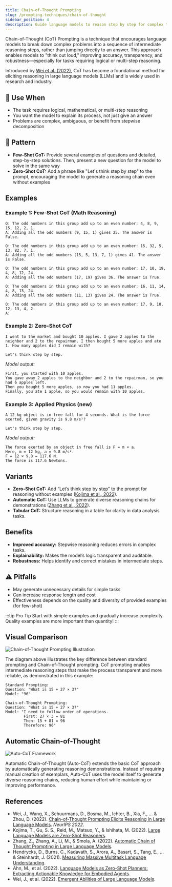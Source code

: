 ```yaml
---
title: Chain-of-Thought Prompting
slug: /prompting-techniques/chain-of-thought
sidebar_position: 4
description: Guide language models to reason step by step for complex tasks.
---
```


Chain-of-Thought (CoT) Prompting is a technique that encourages language models to break down complex problems into a sequence of intermediate reasoning steps, rather than jumping directly to an answer. This approach enables models to "think out loud," improving accuracy, transparency, and robustness—especially for tasks requiring logical or multi-step reasoning.

Introduced by [Wei et al. (2022)](https://arxiv.org/abs/2201.11903), CoT has become a foundational method for eliciting reasoning in large language models (LLMs) and is widely used in research and industry.

## 🎯 Use When
- The task requires logical, mathematical, or multi-step reasoning
- You want the model to explain its process, not just give an answer
- Problems are complex, ambiguous, or benefit from stepwise decomposition

## 🔄 Pattern
- **Few-Shot CoT:** Provide several examples of questions and detailed, step-by-step solutions. Then, present a new question for the model to solve in the same way
- **Zero-Shot CoT:** Add a phrase like "Let's think step by step" to the prompt, encouraging the model to generate a reasoning chain even without examples

## Examples

### Example 1: Few-Shot CoT (Math Reasoning)
```text
Q: The odd numbers in this group add up to an even number: 4, 8, 9, 15, 12, 2, 1.
A: Adding all the odd numbers (9, 15, 1) gives 25. The answer is False.

Q: The odd numbers in this group add up to an even number: 15, 32, 5, 13, 82, 7, 1.
A: Adding all the odd numbers (15, 5, 13, 7, 1) gives 41. The answer is False.

Q: The odd numbers in this group add up to an even number: 17, 10, 19, 4, 8, 12, 24.
A: Adding all the odd numbers (17, 19) gives 36. The answer is True.

Q: The odd numbers in this group add up to an even number: 16, 11, 14, 4, 8, 13, 24.
A: Adding all the odd numbers (11, 13) gives 24. The answer is True.

Q: The odd numbers in this group add up to an even number: 17, 9, 10, 12, 13, 4, 2.
A:
```

### Example 2: Zero-Shot CoT
```text
I went to the market and bought 10 apples. I gave 2 apples to the neighbor and 2 to the repairman. I then bought 5 more apples and ate 1. How many apples did I remain with?

Let's think step by step.
```
*Model output:*
```
First, you started with 10 apples.
You gave away 2 apples to the neighbor and 2 to the repairman, so you had 6 apples left.
Then you bought 5 more apples, so now you had 11 apples.
Finally, you ate 1 apple, so you would remain with 10 apples.
```

### Example 3: Applied Physics (new)
```text
A 12 kg object is in free fall for 4 seconds. What is the force exerted, given gravity is 9.8 m/s²?

Let's think step by step.
```
*Model output:*
```
The force exerted by an object in free fall is F = m × a.
Here, m = 12 kg, a = 9.8 m/s².
F = 12 × 9.8 = 117.6 N.
The force is 117.6 Newtons.
```

## Variants
- **Zero-Shot CoT:** Add “Let’s think step by step” to the prompt for reasoning without examples ([Kojima et al., 2022](https://arxiv.org/abs/2205.11916)).
- **Automatic CoT:** Use LLMs to generate diverse reasoning chains for demonstrations ([Zhang et al., 2022](https://arxiv.org/abs/2210.02406)).
- **Tabular CoT:** Structure reasoning in a table for clarity in data analysis tasks.

## Benefits
- **Improved accuracy:** Stepwise reasoning reduces errors in complex tasks.
- **Explainability:** Makes the model’s logic transparent and auditable.
- **Robustness:** Helps identify and correct mistakes in intermediate steps.

## ⚠️ Pitfalls
- May generate unnecessary details for simple tasks
- Can increase response length and cost
- Effectiveness depends on the quality and diversity of provided examples (for few-shot)

:::tip Pro Tip
Start with simple examples and gradually increase complexity. Quality examples are more important than quantity!
:::

## Visual Comparison

![Chain-of-Thought Prompting Illustration](/img/prompting-techniques/cot.png)

The diagram above illustrates the key difference between standard prompting and Chain-of-Thought prompting. CoT prompting enables intermediate reasoning steps that make the process transparent and more reliable, as demonstrated in this example:

```
Standard Prompting:
Question: "What is 15 + 27 × 3?"
Model: "96"

Chain-of-Thought Prompting:
Question: "What is 15 + 27 × 3?"
Model: "I need to follow order of operations.
        First: 27 × 3 = 81
        Then: 15 + 81 = 96
        Therefore: 96"
```

## Automatic Chain-of-Thought

![Auto-CoT Framework](/img/prompting-techniques/auto-cot.png)

Automatic Chain-of-Thought (Auto-CoT) extends the basic CoT approach by automatically generating reasoning demonstrations. Instead of requiring manual creation of exemplars, Auto-CoT uses the model itself to generate diverse reasoning chains, reducing human effort while maintaining or improving performance.

## References
- Wei, J., Wang, X., Schuurmans, D., Bosma, M., Ichter, B., Xia, F., ... & Zhou, D. (2022). [Chain-of-Thought Prompting Elicits Reasoning in Large Language Models](https://arxiv.org/abs/2201.11903). *NeurIPS 2022*.
- Kojima, T., Gu, S. S., Reid, M., Matsuo, Y., & Ishihata, M. (2022). [Large Language Models are Zero-Shot Reasoners](https://arxiv.org/abs/2205.11916).
- Zhang, Z., Zhang, A., Li, M., & Smola, A. (2022). [Automatic Chain of Thought Prompting in Large Language Models](https://arxiv.org/abs/2210.02406).
- Hendrycks, D., Burns, C., Kadavath, S., Arora, A., Basart, S., Tang, E., ... & Steinhardt, J. (2021). [Measuring Massive Multitask Language Understanding](https://arxiv.org/abs/2009.03300).
- Ahn, M., et al. (2022). [Language Models as Zero-Shot Planners: Extracting Actionable Knowledge for Embodied Agents](https://arxiv.org/abs/2201.07207).
- Wei, J., et al. (2022). [Emergent Abilities of Large Language Models](https://arxiv.org/abs/2206.07682).